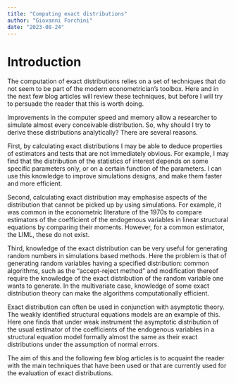 ```yaml
---
title: "Computing exact distributions"
author: "Giovanni Forchini"
date: "2023-08-24"
---
```


# Introduction

The computation of exact distributions relies on a set of techniques that do not seem to be part of the modern econometrician's toolbox. Here and in the next few blog articles will review these techniques, but before I will try to persuade the reader that this is worth doing.

Improvements in the computer speed and memory allow a researcher to simulate almost every conceivable distribution. So, why should I try to derive these distributions analytically? There are several reasons.

First, by calculating exact distributions I may be able to deduce properties of estimators and tests that are not immediately obvious. For example, I may find that the distribution of the statistics of interest depends on some specific parameters only, or on a certain function of the parameters. I can use this knowledge to improve simulations designs, and make them faster and more efficient.

Second, calculating exact distribution may emphasise aspects of the distribution that cannot be picked up by using simulations. For example, it was common in the econometric literature of the 1970s to compare estimators of the coefficient of the endogenous variables in linear structural equations by comparing their moments. However, for a common estimator, the LIML, these do not exist.

Third, knowledge of the exact distribution can be very useful for generating random numbers in simulations based methods. Here the problem is that of generating random variables having a specified distribution: common algorithms, such as the "accept-reject method" and modification thereof require the knowledge of the exact distribution of the random variable one wants to generate. In the multivariate case, knowledge of some exact distribution theory can make the algorithms computationally efficient.

Exact distribution can often be used in conjunction with asymptotic theory. The weakly identified structural equations models are an example of this. Here one finds that under weak instrument the asymptotic distribution of the usual estimator of the coefficients of the endogenous variables in a structural equation model formally almost the same as their exact distributions under the assumption of normal errors.

The aim of this and the following few blog articles is to acquaint the reader with the main techniques that have been used or that are currently used for the evaluation of exact distributions.
